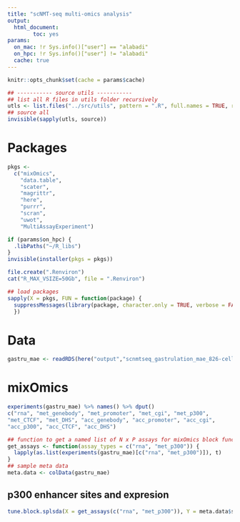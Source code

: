 ```yaml
---
title: "scNMT-seq multi-omics analysis"
output:
  html_document:
        toc: yes
params:
  on_mac: !r Sys.info()["user"] == "alabadi"
  on_hpc: !r Sys.info()["user"] != "alabadi"
  cache: true
---
```


```r
knitr::opts_chunk$set(cache = params$cache)
```

```r
## ----------- source utils ----------- 
## list all R files in utils folder recursively
utls <- list.files("../src/utils", pattern = ".R", full.names = TRUE, recursive = TRUE)
## source all
invisible(sapply(utls, source))
```

# Packages

```r
pkgs <-
  c("mixOmics",
    "data.table",
    "scater",
    "magrittr",
    "here",
    "purrr",
    "scran",
    "uwot",
    "MultiAssayExperiment")
```

```r
if (params$on_hpc) {
  .libPaths("~/R_libs")
}
invisible(installer(pkgs = pkgs))
```

```r
file.create(".Renviron")
cat("R_MAX_VSIZE=50Gb", file = ".Renviron")
```


```r
## load packages
sapply(X = pkgs, FUN = function(package) {
  suppressMessages(library(package, character.only = TRUE, verbose = FALSE, logical.return = TRUE))
  })
```


# Data

```r
gastru_mae <- readRDS(here("output","scnmtseq_gastrulation_mae_826-cells_orderedFeatures.rds"))
```

# mixOmics

```r
experiments(gastru_mae) %>% names() %>% dput()
c("rna", "met_genebody", "met_promoter", "met_cgi", "met_p300", 
"met_CTCF", "met_DHS", "acc_genebody", "acc_promoter", "acc_cgi", 
"acc_p300", "acc_CTCF", "acc_DHS")
```

```r
## function to get a named list of N x P assays for mixOmics block functions
get_assays <- function(assay_types = c("rna", "met_p300")) {
  lapply(as.list(experiments(gastru_mae)[c("rna", "met_p300")]), t)
}
## sample meta data
meta.data <- colData(gastru_mae)
```

## p300 enhancer sites and expresion

```r
tune.block.splsda(X = get_assays(c("rna", "met_p300")), Y = meta.data$stage)
```

